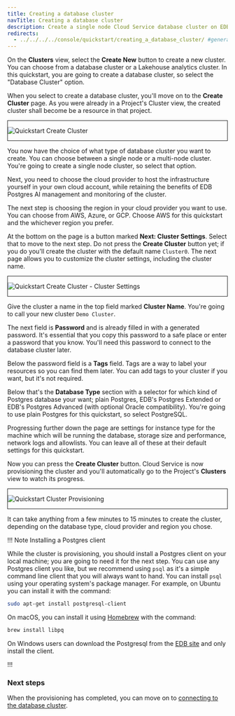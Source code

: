 ```yaml
---
title: Creating a database cluster
navTitle: Creating a database cluster
description: Create a single node Cloud Service database cluster on EDB Postgres AI.
redirects:
  - ../../../../console/quickstart/creating_a_database_cluster/ #generated for docs/hm/release-1.2
---
```


On the **Clusters** view, select the **Create New** button to create a new cluster. You can choose from a database cluster or a Lakehouse analytics cluster. In this quickstart, you are going to create a database cluster, so select the "Database Cluster" option.

When you select to create a database cluster, you'll move on to the **Create Cluster** page. As you were already in a Project's Cluster view, the created cluster shall become be a resource in that project.

<div style="border: 1px solid;margin: 1em auto 1em">

![Quickstart Create Cluster](images/qs_create_cluster.png)

</div>

You now have the choice of what type of database cluster you want to create. You can choose between a single node or a multi-node cluster. You're going to create a single node cluster, so select that option.

Next, you need to choose the cloud provider to host the infrastructure yourself in your own cloud account, while retaining the benefits of EDB Postgres AI management and monitoring of the cluster. 

The next step is choosing the region in your cloud provider you want to use. You can choose from AWS, Azure, or GCP. Choose AWS for this quickstart and the whichever region you prefer.

At the bottom on the page is a button marked **Next: Cluster Settings**. Select that to move to the next step. Do not press the **Create Cluster** button yet; if you do you'll create the cluster with the default name `Cluster0`. The next page allows you to customize the cluster settings, including the cluster name.

<div style="border: 1px solid;margin: 1em auto 1em">

![Quickstart Create Cluster - Cluster Settings](images/qs_create_cluster_cluster_settings.png)

</div>

Give the cluster a name in the top field marked **Cluster Name**. You're going to call your new cluster `Demo Cluster`.

The next field is **Password** and is already filled in with a generated password. It's essential that you copy this password to a safe place or enter a password that you know. You'll need this password to connect to the database cluster later.

Below the password field is a **Tags** field. Tags are a way to label your resources so you can find them later. You can add tags to your cluster if you want, but it's not required.

Below that's the **Database Type** section with a selector for which kind of Postgres database your want; plain Postgres, EDB's Postgres Extended or EDB's Postgres Advanced (with optional Oracle compatibility). You're going to use plain Postgres for this quickstart, so select PostgreSQL.

Progressing further down the page are settings for instance type for the machine which will be running the database, storage size and performance, network logs and allowlists. You can leave all of these at their default settings for this quickstart.

Now you can press the **Create Cluster** button. Cloud Service is now provisioning the cluster and you'll automatically go to the Project's **Clusters** view to watch its progress. 

<div style="border: 1px solid;margin: 1em auto 1em">

![Quickstart Cluster Provisioning](images/qs_cluster_provisioning.png)

</div>

It can take anything from a few minutes to 15 minutes to create the cluster, depending on the database type, cloud provider and region you chose.

!!! Note Installing a Postgres client

While the cluster is provisioning, you should install a Postgres client on your local machine; you are going to need it for the next step. You can use any Postgres client you like, but we recommend using `psql` as it's a simple command line client that you will always want to hand. You can install `psql` using your operating system's package manager. For example, on Ubuntu you can install it with the command:

```bash
sudo apt-get install postgresql-client
```

On macOS, you can install it using [Homebrew](https://brew.sh) with the command:

```bash
brew install libpq
```

On Windows users can download the Postgresql from the [EDB site](https://www.enterprisedb.com/downloads/postgres-postgresql-downloads) and only install the client.

!!!

### Next steps

When the provisioning has completed, you can move on to [connecting to the database cluster](connecting_to_the_database_with_psql). 

